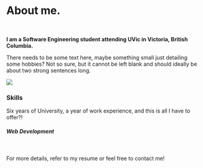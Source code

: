 
# About me.
<br />

**I am a Software Engineering student attending UVic in Victoria, British Columbia.**

There needs to be some text here, maybe something small just detailing some hobbies?
Not so sure, but it cannot be left blank and should ideally be about two strong sentences long.

<div className='headshot-box mb-3'>
    <img className='about-headshot' src='./static/img/headshot.jpg'/>
</div>

### Skills
Six years of University, a year of work experience, and this is all I have to offer?!

##### Web Development
<div className='about-bars w-100 d-inline-block mb-3'>
    <div className='web-skills w-50 d-inline-block'>
        <SkillBar skill='70' name='HTML'/>
        <SkillBar skill='70' name='CSS & SASS'/>
        <SkillBar skill='60' name='JavaScript'/>
        <SkillBar skill='30' name='Design'/>
    </div>
    <div className='js-skills w-50 d-inline-block'>
        <SkillBar skill='50' name='Bootstrap'/>
        <SkillBar skill='40' name='React'/>
        <SkillBar skill='40' name='Next.js'/>
        <SkillBar skill='50' name='Vue.js'/>
    </div>
</div>

<br />

For more details, refer to my resume or feel free to contact me!